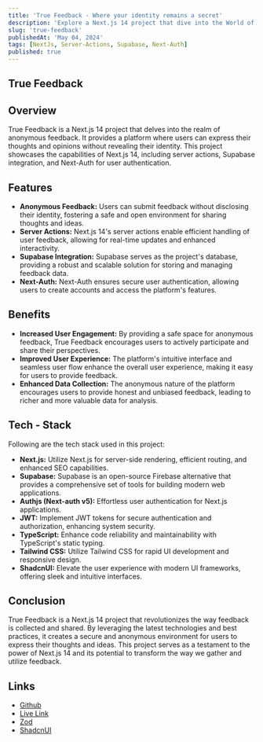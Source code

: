 ```yaml
---
title: 'True Feedback - Where your identity remains a secret'
description: 'Explore a Next.js 14 project that dive into the World of Anonymous Feedback.'
slug: 'true-feedback'
publishedAt: 'May 04, 2024'
tags: [NextJs, Server-Actions, Supabase, Next-Auth]
published: true
---
```


## True Feedback

<RoundedImage src='/projects/true-feedback.png' width={500} height={500} alt='Acme Auth' />

## Overview

True Feedback is a Next.js 14 project that delves into the realm of anonymous feedback. It provides a platform where users can express their thoughts and opinions without revealing their identity. This project showcases the capabilities of Next.js 14, including server actions, Supabase integration, and Next-Auth for user authentication.

## Features

- **Anonymous Feedback:** Users can submit feedback without disclosing their identity, fostering a safe and open environment for sharing thoughts and ideas.
- **Server Actions:** Next.js 14's server actions enable efficient handling of user feedback, allowing for real-time updates and enhanced interactivity.
- **Supabase Integration:** Supabase serves as the project's database, providing a robust and scalable solution for storing and managing feedback data.
- **Next-Auth:** Next-Auth ensures secure user authentication, allowing users to create accounts and access the platform's features.

## Benefits

- **Increased User Engagement:** By providing a safe space for anonymous feedback, True Feedback encourages users to actively participate and share their perspectives.
- **Improved User Experience:** The platform's intuitive interface and seamless user flow enhance the overall user experience, making it easy for users to provide feedback.
- **Enhanced Data Collection:** The anonymous nature of the platform encourages users to provide honest and unbiased feedback, leading to richer and more valuable data for analysis.

## Tech - Stack

Following are the tech stack used in this project:

- **Next.js:** Utilize Next.js for server-side rendering, efficient routing, and enhanced SEO capabilities.
- **Supabase:** Supabase is an open-source Firebase alternative that provides a comprehensive set of tools for building modern web applications.
- **Authjs (Next-auth v5):** Effortless user authentication for Next.js applications.
- **JWT:** Implement JWT tokens for secure authentication and authorization, enhancing system security.
- **TypeScript:** Enhance code reliability and maintainability with TypeScript's static typing.
- **Tailwind CSS:** Utilize Tailwind CSS for rapid UI development and responsive design.
- **ShadcnUI:** Elevate the user experience with modern UI frameworks, offering sleek and intuitive interfaces.

## Conclusion

True Feedback is a Next.js 14 project that revolutionizes the way feedback is collected and shared. By leveraging the latest technologies and best practices, it creates a secure and anonymous environment for users to express their thoughts and ideas. This project serves as a testament to the power of Next.js 14 and its potential to transform the way we gather and utilize feedback.

## Links

- [Github](https://github.com/patelvivekdev/True-Feedback)
- [Live Link](https://truefeedback.patelvivekdev.vercel.app/)
- [Zod](https://zod.dev/)
- [ShadcnUI](https://shadcn.com/ui)
